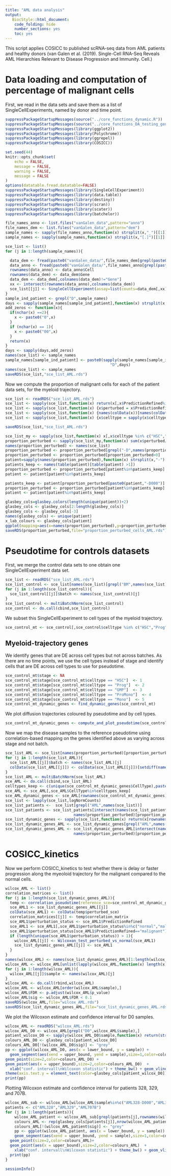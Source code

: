 ```yaml
---
title: "AML data analysis"
output:
   BiocStyle::html_document:
    code_folding: hide
    number_sections: yes
    toc: yes  
---
```


This script applies COSICC to published scRNA-seq data from AML patients and healthy donors (van Galen et al. (2019). Single-Cell RNA-Seq Reveals AML Hierarchies Relevant to Disease Progression and Immunity. Cell.)                         

# Data loading and computation of percentage of malignant cells 

First, we read in the data sets and save them as a list of SingleCellExperiments, named by donor and time point. 

```r
suppressPackageStartupMessages(source("../core_functions_dynamic.R"))
suppressPackageStartupMessages(source("../core_functions_DA_testing_general.R"))
suppressPackageStartupMessages(library(ggplot2))
suppressPackageStartupMessages(library(Polychrome))
suppressPackageStartupMessages(library(ggrepel))
suppressPackageStartupMessages(library(COSICC))
```

```r
set.seed(44)
knitr::opts_chunk$set(
    echo = FALSE,
    message = FALSE,
    warning = FALSE,
    message = FALSE
)
options(datatable.fread.datatable=FALSE)
suppressPackageStartupMessages(library(SingleCellExperiment))
suppressPackageStartupMessages(library(data.table))
suppressPackageStartupMessages(library(destiny))
suppressPackageStartupMessages(library(scran))
suppressPackageStartupMessages(library(scater))
suppressPackageStartupMessages(library(batchelor))
```

```r
file_names_anno <- list.files("vanGalen_data",pattern="anno")
file_names_dem <- list.files("vanGalen_data",pattern="dem")
sample_names <- sapply(file_names_anno,function(x) strsplit(x,"_")[[1]][2])
sample_names <- sapply(sample_names,function(x) strsplit(x,"[.]")[[1]][1])

sce_list <- list()
for (j in 1:length(sample_names)){

  data_dem <- fread(paste0("vanGalen_data/",file_names_dem[grepl(paste0(sample_names[j],".dem"),file_names_dem)]),header=TRUE)
  data_anno <- fread(paste0("vanGalen_data/",file_names_anno[grepl(paste0(sample_names[j],".anno"),file_names_anno)]),fill=TRUE)
  rownames(data_anno) <- data_anno$Cell
  rownames(data_dem) <- data_dem$Gene
  data_dem <- data_dem[,colnames(data_dem)!="Gene"]
  xx <- intersect(rownames(data_anno),colnames(data_dem))
  sce_list[[j]] <- SingleCellExperiment(assay=list(counts=data_dem[,xx]),colData=as.matrix(data_anno)[xx,])
}
sample_ind_patient <- grepl("D",sample_names)
days <- sapply(sample_names[sample_ind_patient],function(x) strsplit(x,"D")[[1]][2])
add_zeros <- function(x){
  if(nchar(x) ==2){
    x <- paste0("0",x)
  }
  if (nchar(x) == 1){
    x <- paste0("00",x)
  }
  return(x)
}
days <- sapply(days,add_zeros)
names(sce_list) <- sample_names
sample_names[sample_ind_patient] <- paste0(sapply(sample_names[sample_ind_patient],function(x) strsplit(x,"D")[[1]][1]),
                                              "D",days)
names(sce_list) <- sample_names
saveRDS(sce_list,"sce_list_AML.rds")
```

Now we compute the proportion of malignant cells for each of the patient data sets, for the myeloid trajectory. 

```r
sce_list <- readRDS("sce_list_AML.rds")
sce_list <- sapply(sce_list,function(x) return(x[,x$PredictionRefined%in%c("malignant","normal")]))
sce_list <- sapply(sce_list,function(x) {x$perturbed = x$PredictionRefined == "malignant";return(x)})
sce_list <- sapply(sce_list,function(x) {names(colData(x))[names(colData(x))=="CellType"] = "celltype";return(x)})
sce_list <- sapply(sce_list,function(x) {x$celltype = sapply(x$celltype,function(y) strsplit(y,"-")[[1]][1]);return(x)})

saveRDS(sce_list,"sce_list_AML.rds")
```


```r
sce_list_my <- sapply(sce_list,function(x) x[,x$celltype %in% c("HSC","Prog","GMP","ProMono","Mono")])
proportion_perturbed <- sapply(sce_list_my,function(x) sum(x$perturbed/ncol(x)))
names(proportion_perturbed) <- names(sce_list)
proportion_perturbed <- proportion_perturbed[grepl("-D",names(proportion_perturbed))]
proportion_perturbed <- proportion_perturbed[proportion_perturbed>0]
patient=sapply(names(proportion_perturbed),function(x) strsplit(x,"-")[[1]][1])
patients_keep <- names(table(patient)[table(patient) >1])
proportion_perturbed <- proportion_perturbed[patient%in%patients_keep]
patient <- patient[patient%in%patients_keep]

patients_keep <- patient[proportion_perturbed[paste0(patient,"-D000")] < 0.95]
proportion_perturbed <- proportion_perturbed[patient%in%patients_keep]
patient <- patient[patient%in%patients_keep]

glasbey_cols=glasbey.colors(length(unique(patient))+2)
glasbey_cols <- glasbey_cols[2:length(glasbey_cols)]
glasbey_cols <- glasbey_cols[-3]
names(glasbey_cols) <- unique(patient)
x_lab_colours <- glasbey_cols[patient]
ggplot(mapping=aes(x=names(proportion_perturbed),y=proportion_perturbed,fill=patient)) + geom_bar(stat="identity")+theme_classic()+ theme(axis.text.x = element_text(angle = 90, vjust = 0.5, hjust=1))+ xlab("")+scale_fill_manual(values= glasbey_cols)+guides(fill = guide_legend(ncol=2,override.aes = list(size = 3)))+theme(axis.text.x = element_text(color=x_lab_colours))
saveRDS(proportion_perturbed,file="proportion_perturbed_cells_AML.rds")
```

# Pseudotime for controls datasets

First, we merge the control data sets to one obtain one SingleCellExperiment data set. 

```r
sce_list <- readRDS("sce_list_AML.rds")
sce_list_control <- sce_list[names(sce_list)[grepl("BM",names(sce_list))]]
for (j in 1:length(sce_list_control)){
  sce_list_control[[j]]$batch <- names(sce_list_control)[j]
}
sce_list_control <- multiBatchNorm(sce_list_control)
sce_control <- do.call(cbind,sce_list_control)
```

We subset this SingleCellExperiment to cell types of the myeloid trajectory.

```r
sce_control_mt <- sce_control[,sce_control$celltype %in% c("HSC","Prog","GMP","ProMono","Mono")]

```

## Myeloid-trajectory genes

We identify genes that are DE across cell types but not across batches. As there are no time points, we use the cell types instead of stage and identify cells that are DE across cell types to use for pseudotime. 

```r
sce_control_mt$stage <- NA
sce_control_mt$stage[sce_control_mt$celltype == "HSC"]  <- 1
sce_control_mt$stage[sce_control_mt$celltype == "Prog"]  <- 2
sce_control_mt$stage[sce_control_mt$celltype == "GMP"]  <- 3
sce_control_mt$stage[sce_control_mt$celltype == "ProMono"]  <- 4
sce_control_mt$stage[sce_control_mt$celltype == "Mono"]  <- 5
sce_control_mt_dynamic_genes <- find_dynamic_genes(sce_control_mt)
```

We plot diffusion trajectories coloured by pseudotime and by cell types. 

```r
sce_control_mt_dynamic_genes <- compute_and_plot_pseudotime(sce_control_mt_dynamic_genes)
```

Now we map the disease samples to the reference pseudotime using correlation-based mapping on the genes identified above as varying across stage and not batch. 

```r
sce_list_AML <- sce_list[names(proportion_perturbed)[proportion_perturbed < 0.95 & proportion_perturbed > 0.05]]
for (j in 1:length(sce_list_AML)){
  sce_list_AML[[j]]$batch <- names(sce_list_AML)[j]
  colData(sce_list_AML[[j]]) <- colData(sce_list_AML[[j]])[setdiff(names(colData(sce_list_AML[[j]])),"NanoporeTranscripts")]
}
sce_list_AML <- multiBatchNorm(sce_list_AML)
sce_AML <- do.call(cbind,sce_list_AML)
celltypes_keep <- c(unique(sce_control_mt_dynamic_genes$CellType),paste0(unique(sce_control_mt_dynamic_genes$CellType),"-like"))
sce_AML <- sce_AML[,sce_AML$CellType%in%celltypes_keep]
sce_AML_dynamic_genes <- sce_AML[rownames(sce_control_mt_dynamic_genes),]
sce_list <- lapply(sce_list,logNormCounts)
sce_list_patients <-  sce_list[grepl("AML",names(sce_list))]
sce_list_patients <- sce_list_patients[intersect(names(sce_list_patients),
                              names(proportion_perturbed)[proportion_perturbed > 0.1])]
sce_list_dynamic_genes <- sapply(sce_list,function(x) return(x[rownames(sce_control_mt_dynamic_genes),]))
sce_list_dynamic_genes_AML <- sce_list_dynamic_genes[grepl("AML",names(sce_list_dynamic_genes))]
sce_list_dynamic_genes_AML <- sce_list_dynamic_genes_AML[intersect(names(sce_list_dynamic_genes_AML),
                              names(proportion_perturbed)[proportion_perturbed > 0.1])]
```

# COSICC_kinetics

Now we perform COSICC_kinetics to test whether there is delay or faster progression along the myeoloid trajectory for the malignant compared to the normal cells. 

```r
wilcox_AML <- list()
correlation_matrices <- list()
for (j in 1:length(sce_list_dynamic_genes_AML)){
  temp <- correlation_pseudotime(reference_sce=sce_control_mt_dynamic_genes,perturbed_sce=sce_list_dynamic_genes_AML[[j]])
  sce_AML1 <- sce_list_dynamic_genes_AML[[j]]
  colData(sce_AML1) <- colData(temp$perturbed_sce)
  correlation_matrices[[j]] <- temp$correlation_matrix
  sce_AML1$perturbation_status <- sce_AML1$PredictionRefined
  sce_AML1 <- sce_AML1[,sce_AML1$perturbation_status%in%c("normal","malignant")]
  sce_AML1$perturbation_status[sce_AML1$PredictionRefined=="malignant"] <- "perturbed"
  if (length(unique(sce_AML1$perturbation_status)) > 1){
    wilcox_AML[[j]] <- Wilcoxon_test_perturbed_vs_normal(sce_AML1)
    sce_list_dynamic_genes_AML[[j]] <- sce_AML1
  }
}
names(wilcox_AML) <- names(sce_list_dynamic_genes_AML)[1:length(wilcox_AML)]
wilcox_AML <- wilcox_AML[unlist(lapply(wilcox_AML,function(x) length(x) > 0))]
for (j in 1:length(wilcox_AML)){
  wilcox_AML[[j]]$sample <- names(wilcox_AML)[j]
}
wilcox_AML <- do.call(rbind,wilcox_AML)
wilcox_AML <- wilcox_AML[order(wilcox_AML$sample),]
wilcox_AML$FDR <- p.adjust(wilcox_AML$p_value)
wilcox_AML$sig <- wilcox_AML$FDR < 0.1
saveRDS(wilcox_AML,file="wilcox_AML.rds")
saveRDS(sce_list_dynamic_genes_AML,file="sce_list_dynamic_genes_AML.rds")
```

We plot the Wilcoxon estimate and confidence interval for D0 samples. 

```r
wilcox_AML <- readRDS("wilcox_AML.rds")
wilcox_AML_D0 <- wilcox_AML[grepl("D0",wilcox_AML$sample),]
patient_wilcox_D0 <- sapply(wilcox_AML_D0$sample,function(x) return(strsplit(x,"-")[[1]][1]))
colours_AML_D0 <- glasbey_cols[patient_wilcox_D0]
colours_AML_D0[!(wilcox_AML_D0$sig)] <- "grey"
pp <- ggplot(wilcox_AML_D0, aes(x = lower_bound, y = sample)) +
  geom_segment(aes(xend = upper_bound, yend = sample),size=1,color=colours_AML_D0) + 
geom_point(size=2,color=colours_AML_D0) + 
geom_point(aes(x = upper_bound),size=2,color=colours_AML_D0)  +
  xlab("conf. intervall\nWilcoxon statistic") + theme_bw() + geom_vline(xintercept = 0)+
theme(axis.text.y = element_text(color=glasbey_cols[patient_wilcox_D0]))
print(pp)
```

Plotting Wilcoxon estimate and confidence interval for patients 328, 329, and 707B. 

```r
wilcox_AML_sub <- wilcox_AML[wilcox_AML$sample%in%c("AML328-D000","AML328-D029","AML329-D000","AML329-D200","AML707B-D000","AML707B-D108"),]
patients <- c("AML328","AML329","AML707B")
for (j in 1:length(patients)){
    wilcox_AML_patient <- wilcox_AML_sub[grepl(patients[j],rownames(wilcox_AML_sub)),]
    colours_AML <- rep(glasbey_cols[patients[j]],nrow(wilcox_AML_patient))
    colours_AML[!(wilcox_AML_patient$sig)] <- "grey"
    pp <- ggplot(wilcox_AML_patient, aes(x = lower_bound, y = sample)) +
    geom_segment(aes(xend = upper_bound, yend = sample),size=1,color=colours_AML) + 
  geom_point(size=2,color=colours_AML)+
  geom_point(aes(x = upper_bound),size=2,color=colours_AML)  +
    xlab("conf. intervall\nWilcoxon statistic") + theme_bw() + geom_vline(xintercept = 0)
  print(pp)
}
```


```r
sessionInfo()
```